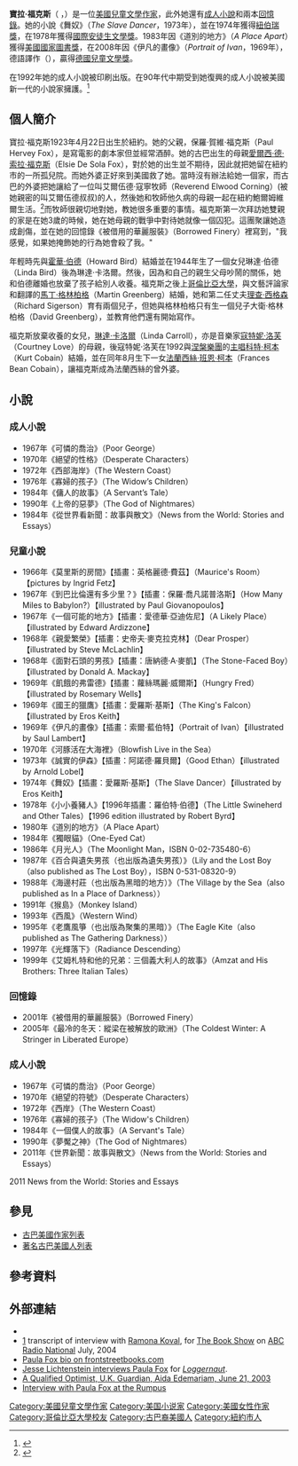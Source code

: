  
{{noteTA
|1=zh-cn:葆拉·福克斯;zh-tw:寶拉·福克斯;zh-hk:寶拉·福克斯;
|2=zh-cn:弗朗西丝;zh-tw:法蘭西絲;zh-hk:法蘭西絲;
}}
{{Infobox Writer
| name        = 寶拉·福克斯<br />Paula Fox 
| image       = 
| imagesize   = 
| pseudonym   = Paula Fox 
| birth_date  = {{birth date|df=yes|1923|4|22}}
| birth_place = [[美國|美國]][[紐約|紐約]]
| death_date  = {{death date and age|df=yes|2017|3|1|1923|4|22}}
| death_place = [[美國|美國]][[紐約|紐約]][[布魯克林|布魯克林]]
| occupation  = 小說家
| nationality = [[美國|美國]]
| period      = 
| genre       = [[兒童文學|兒童文學]]、[[回憶錄|回憶錄]]
| spouse      = [[霍華·伯德|霍華·伯德]]（1940-1948）<br/>[[理查·西格森|理查·西格森]]（1948-1962，有兩個兒子）<br/> [[馬丁·格林柏格|馬丁·格林柏格]]（1962-2017）
| children     = [[琳達·卡洛爾|琳達·卡洛爾]]（女兒）
| relatives    = [[愛爾西·福克斯|愛爾西·福克斯]]（母親）；[[寇特妮·洛芙|寇特妮·洛芙]]（外孫女）；[[法蘭西絲·班恩·柯本|法蘭西絲·班恩·柯本]]（外曾孫女）
}}
'''寶拉·福克斯'''（{{lang-en|Paula Fox}} ，{{bd|1923年|4月22日|2017年|3月1日|catIdx=Paula Fox}}）是一位[[美國|美國]][[兒童文學|兒童文學]][[作家|作家]]，此外她還有[[成人小說|成人小說]]和兩本[[回憶錄|回憶錄]]。她的小說《舞奴》（''The Slave Dancer''，1973年），並在1974年獲得[[紐伯瑞獎|紐伯瑞獎]]，在1978年獲得[[國際安徒生文學獎|國際安徒生文學獎]]。1983年因《道別的地方》（''A Place Apart''）獲得[[美國國家圖書獎|美國國家圖書獎]]，在2008年因《伊凡的畫像》（''Portrait of Ivan''，1969年），德語譯作（{{lang|de|''Ein Bild von Ivan''}}），贏得[[德國兒童文學獎|德國兒童文學獎]]。

在1992年她的成人小說被印刷出版。在90年代中期受到她復興的成人小說被美國新一代的小說家擁護。<ref name="Guardian profile">{{cite news|last=Edemariam|first=Aida|title=A qualified optimist|url=http://www.guardian.co.uk/books/2003/jun/21/featuresreviews.guardianreview7|accessdate=23 June 2011|newspaper=The Guardian|date=21 June 2003|archive-date=2013-02-02|archive-url=https://web.archive.org/web/20130202161448/http://www.guardian.co.uk/books/2003/jun/21/featuresreviews.guardianreview7|dead-url=no}}</ref>

== 個人簡介 ==
寶拉·福克斯1923年4月22日出生於紐約。她的父親，保羅·賀維·福克斯（Paul Hervey Fox），是寫電影的劇本家但並經常酒醉。她的古巴出生的母親[[愛爾西·德·索拉·福克斯|愛爾西·德·索拉·福克斯]]（Elsie De Sola Fox），對於她的出生並不期待，因此就把她留在紐約市的一所孤兒院。而她外婆正好來到美國救了她。當時沒有辦法給她一個家，而古巴的外婆把她讓給了一位叫艾爾伍德·寇寧牧師（Reverend Elwood Corning）(被她親密的叫艾爾伍德叔叔)的人，然後她和牧師他久病的母親一起在紐約鮑爾姆維爾生活。<ref>{{Cite web |url=http://www.schoollibraryjournal.com/slj/home/890537-312/paula_fox_on_a_roll.html.csp |title=存档副本 |accessdate=2011-10-15 |archive-date=2011-05-20 |archive-url=https://web.archive.org/web/20110520002826/http://www.schoollibraryjournal.com/slj/home/890537-312/paula_fox_on_a_roll.html.csp |dead-url=no }}</ref>而牧師很親切地對她，教她很多重要的事情。福克斯第一次拜訪她雙親的家是在她3歲的時候，她在她母親的戰爭中對待她就像一個囚犯。這團聚讓她造成創傷，並在她的回憶錄《被借用的華麗服裝》（Borrowed Finery）裡寫到，"我感覺，如果她掩飾她的行為她會殺了我。"

年輕時先與[[霍華·伯德|霍華·伯德]]（Howard Bird）結婚並在1944年生了一個女兒琳達·伯德（Linda Bird）後為琳達·卡洛爾。然後，因為和自己的親生父母吵鬧的關係，她和伯德離婚也放棄了孩子給別人收養。福克斯之後上[[哥倫比亞大學|哥倫比亞大學]]，與文藝評論家和翻譯的[[馬丁·格林柏格|馬丁·格林柏格]]（Martin Greenberg）結婚，她和第二任丈夫[[理查·西格森|理查·西格森]]（Richard Sigerson）育有兩個兒子，但她與格林柏格只有生一個兒子大衛·格林柏格（David Greenberg），並教育他們還有開始寫作。

福克斯放棄收養的女兒，[[琳達·卡洛爾|琳達·卡洛爾]]（Linda Carroll），亦是音樂家[[寇特妮·洛芙|寇特妮·洛芙]]（Courtney Love）的母親，後寇特妮·洛芙在1992與[[涅槃樂團|涅槃樂團]]的[[主唱|主唱]][[科特·柯本|科特·柯本]]（Kurt Cobain）結婚，並在同年8月生下一女[[法蘭西絲·班恩·柯本|法蘭西絲·班恩·柯本]]（Frances Bean Cobain），讓福克斯成為法蘭西絲的曾外婆。

== 小說 ==
=== 成人小說 ===
* 1967年《可憐的喬治》（Poor George）
* 1970年《絕望的性格》（Desperate Characters）
* 1972年《西部海岸》（The Western Coast）
* 1976年《寡婦的孩子》（The Widow’s Children）
* 1984年《傭人的故事》（A Servant’s Tale）
* 1990年《上帝的惡夢》（The God of Nightmares）
* 1984年《從世界看新聞：故事與散文》（News from the World: Stories and Essays）

=== 兒童小說 ===
* 1966年《莫里斯的房間》【插畫：英格麗德·費茲】（Maurice's Room）【pictures by Ingrid Fetz】
* 1967年《到巴比倫還有多少里？》【插畫：保羅·喬凡諾普洛斯】（How Many Miles to Babylon?）【illustrated by Paul Giovanopoulos】
* 1967年《一個可能的地方》【插畫：愛德華·亞迪佐尼】（A Likely Place）【illustrated by Edward Ardizzone】
* 1968年《親愛繁榮》【插畫：史帝夫·麥克拉克林】（Dear Prosper）【illustrated by Steve McLachlin】
* 1968年《面對石頭的男孩》【插畫：唐納德·A·麥凱】（The Stone-Faced Boy）【illustrated by Donald A. Mackay】
* 1969年《飢餓的弗雷德》【插畫：蘿絲瑪麗·威爾斯】（Hungry Fred）【illustrated by Rosemary Wells】
* 1969年《國王的獵鷹》【插畫：愛羅斯·基斯】（The King's Falcon）【illustrated by Eros Keith】
* 1969年《伊凡的畫像》【插畫：索爾·藍伯特】（Portrait of Ivan）【illustrated by Saul Lambert】
* 1970年《河豚活在大海裡》（Blowfish Live in the Sea）
* 1973年《誠實的伊森》【插畫：阿諾德·羅貝爾】（Good Ethan）【illustrated by Arnold Lobel】
* 1974年《舞奴》【插畫：愛羅斯·基斯】（The Slave Dancer）【illustrated by Eros Keith】
* 1978年《小小養豬人》【1996年插畫：羅伯特·伯德】（The Little Swineherd and Other Tales）【1996 edition illustrated by Robert Byrd】
* 1980年《道別的地方》（A Place Apart）
* 1984年《獨眼貓》（One-Eyed Cat）
* 1986年《月光人》（The Moonlight Man，ISBN 0-02-735480-6）
* 1987年《百合與遺失男孩（也出版為遺失男孩）》（Lily and the Lost Boy（also published as The Lost Boy），ISBN 0-531-08320-9）
* 1988年《海邊村莊（也出版為黑暗的地方）》（The Village by the Sea（also published as In a Place of Darkness））
* 1991年《猴島》（Monkey Island）
* 1993年《西風》（Western Wind）
* 1995年《老鷹風箏（也出版為聚集的黑暗）》（The Eagle Kite（also published as The Gathering Darkness））
* 1997年《光輝落下》（Radiance Descending）
* 1999年《艾姆札特和他的兄弟：三個義大利人的故事》（Amzat and His Brothers: Three Italian Tales）

=== 回憶錄 ===
* 2001年《被借用的華麗服裝》（Borrowed Finery）
* 2005年《最冷的冬天：縱梁在被解放的歐洲》（The Coldest Winter: A Stringer in Liberated Europe）

=== 成人小說 ===
* 1967年《可憐的喬治》（Poor George）
* 1970年《絕望的符號》（Desperate Characters）
* 1972年《西岸》（The Western Coast）
* 1976年《寡婦的孩子》（The Widow's Children）
* 1984年《一個僕人的故事》（A Servant's Tale）
* 1990年《夢魘之神》（The God of Nightmares）
* 2011年《世界新聞：故事與散文》（News from the World: Stories and Essays）

2011 News from the World: Stories and Essays
== 參見 ==
* [[古巴美國作家列表|古巴美國作家列表]]
* [[著名古巴美國人列表|著名古巴美國人列表]]

== 參考資料 ==
{{reflist}}

== 外部連結 ==
* {{cite journal| url=http://www.theparisreview.org/interviews/1/the-art-of-fiction-no-181-paula-fox| title=Paula Fox, The Art of Fiction No. 181| work=Paris Review| date=Summer 2004| author=Oliver Broudy| access-date=2011-10-15| archive-date=2020-11-12| archive-url=https://web.archive.org/web/20201112000826/https://www.theparisreview.org/interviews/1/the-art-of-fiction-no-181-paula-fox| dead-url=no}}
*[https://web.archive.org/web/20080511050853/http://www.abc.net.au/rn/bookshow/stories/2008/2195004.htm] transcript of interview with [[Ramona_Koval|Ramona Koval]], for [[The_Book_Show|The Book Show]] on [[ABC_Radio_National|ABC Radio National]] July, 2004
*[https://web.archive.org/web/20060902162306/http://www.frontstreetbooks.com/apage/main_biopf.htm Paula Fox bio on frontstreetbooks.com]
*[http://www.loggernaut.org/interviews/paulafox/ Jesse Lichtenstein interviews Paula Fox] {{Wayback|url=http://www.loggernaut.org/interviews/paulafox/ |date=20160402102837 }} for ''[[Loggernaut|Loggernaut]]''.
*[http://books.guardian.co.uk/departments/generalfiction/story/0,6000,981640,00.html A Qualified Optimist, U.K. Guardian, Aida Edemariam, June 21, 2003] {{Wayback|url=http://books.guardian.co.uk/departments/generalfiction/story/0,6000,981640,00.html |date=20081012143554 }}
*[http://therumpus.net/2010/02/the-rumpus-long-interview-with-paula-fox/ Interview with Paula Fox at the Rumpus] {{Wayback|url=http://therumpus.net/2010/02/the-rumpus-long-interview-with-paula-fox/ |date=20170305192604 }}

{{汉斯·克里斯蒂安·安徒生奖}}
{{Authority control}}

{{DEFAULTSORT:Fox, Paula}}
[[Category:美國兒童文學作家|Category:美國兒童文學作家]]
[[Category:美国小说家|Category:美国小说家]]
[[Category:美國女性作家|Category:美國女性作家]]
[[Category:哥倫比亞大學校友|Category:哥倫比亞大學校友]]
[[Category:古巴裔美國人|Category:古巴裔美國人]]
[[Category:紐約市人|Category:紐約市人]]